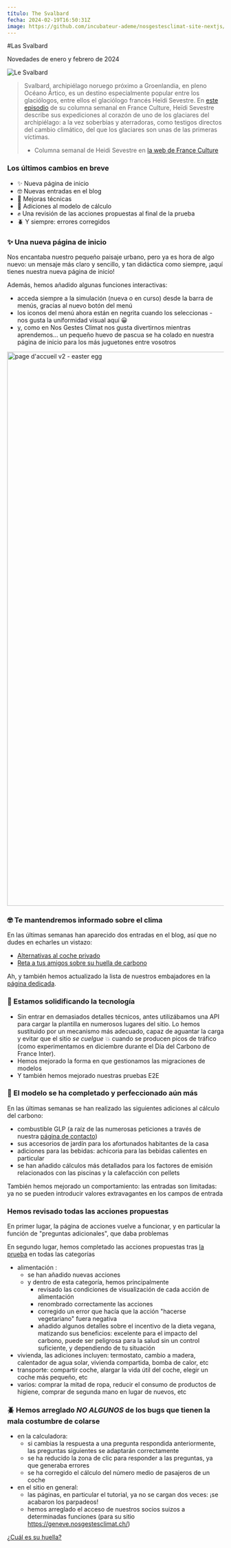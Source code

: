 ```yaml
---
título: The Svalbard
fecha: 2024-02-19T16:50:31Z
image: https://github.com/incubateur-ademe/nosgestesclimat-site-nextjs/assets/144152881/db0bec84-5cc2-4123-b990-d434f1234545
---
```


#Las Svalbard

Novedades de enero y febrero de 2024

![Le Svalbard](https://github.com/incubateur-ademe/nosgestesclimat-site-nextjs/assets/144152881/db0bec84-5cc2-4123-b990-d434f1234545)

> Svalbard, archipiélago noruego próximo a Groenlandia, en pleno Océano Ártico, es un destino especialmente popular entre los glaciólogos, entre ellos el glaciólogo francés Heïdi Sevestre.
> En <a href="https://www.radiofrance.fr/franceculture/podcasts/le-biais-d-heidi-sevestre/voyage-a-l-interieur-d-un-glacier-4570455">este episodio</a> de su columna semanal en France Culture, Heïdi Sevestre describe sus expediciones al corazón de uno de los glaciares del archipiélago: a la vez soberbias y aterradoras, como testigos directos del cambio climático, del que los glaciares son unas de las primeras víctimas.
> - Columna semanal de Heidi Sevestre en <a href="https://www.radiofrance.fr/franceculture/podcasts/le-biais-d-heidi-sevestre">la web de France Culture</a>


### Los últimos cambios en breve

- ✨ Nueva página de inicio
- 🤓 Nuevas entradas en el blog
- 🧱 Mejoras técnicas
- 🧮 Adiciones al modelo de cálculo
- ✊ Una revisión de las acciones propuestas al final de la prueba
- 🪲 Y siempre: errores corregidos

### ✨ Una nueva página de inicio

Nos encantaba nuestro pequeño paisaje urbano, pero ya es hora de algo nuevo: un mensaje más claro y sencillo, y tan didáctica como siempre, ¡aquí tienes nuestra nueva página de inicio! 

Además, hemos añadido algunas funciones interactivas: 

- acceda siempre a la simulación (nueva o en curso) desde la barra de menús, gracias al nuevo botón del menú
- los iconos del menú ahora están en negrita cuando los seleccionas - nos gusta la uniformidad visual aquí 😀
- y, como en Nos Gestes Climat nos gusta divertirnos mientras aprendemos... un pequeño huevo de pascua se ha colado en nuestra página de inicio para los más juguetones entre vosotros

<img width="1288" alt="page d'accueil v2 - easter egg" src="https://github.com/incubateur-ademe/nosgestesclimat-site/assets/144152881/71316ff6-4b90-4bab-a7f0-ab26a5d64694">

### 🤓 Te mantendremos informado sobre el clima

En las últimas semanas han aparecido dos entradas en el blog, así que no dudes en echarles un vistazo: 

- <a href="https://nosgestesclimat.fr/blog/alternatives-voiture-individuelle">Alternativas al coche privado</a>
- <a href="https://nosgestesclimat.fr/blog/challenge-tes-amis">Reta a tus amigos sobre su huella de carbono</a>

Ah, y también hemos actualizado la lista de nuestros embajadores en la <a href="https://nosgestesclimat.fr/ambassadeurs">página dedicada</a>.

### 🧱 Estamos solidificando la tecnología

- Sin entrar en demasiados detalles técnicos, antes utilizábamos una API para cargar la plantilla en numerosos lugares del sitio. Lo hemos sustituido por un mecanismo más adecuado, capaz de aguantar la carga y evitar que el sitio *se cuelgue* 💥 cuando se producen picos de tráfico (como experimentamos en diciembre durante el Día del Carbono de France Inter).
- Hemos mejorado la forma en que gestionamos las migraciones de modelos
- Y también hemos mejorado nuestras pruebas E2E

### 🧮 El modelo se ha completado y perfeccionado aún más

En las últimas semanas se han realizado las siguientes adiciones al cálculo del carbono: 

- combustible GLP (a raíz de las numerosas peticiones a través de nuestra <a href="https://nosgestesclimat.fr/contact">página de contacto</a>)
- sus accesorios de jardín para los afortunados habitantes de la casa
- adiciones para las bebidas: achicoria para las bebidas calientes en particular
- se han añadido cálculos más detallados para los factores de emisión relacionados con las piscinas y la calefacción con pellets

También hemos mejorado un comportamiento: las entradas son limitadas: ya no se pueden introducir valores extravagantes en los campos de entrada

### Hemos revisado todas las acciones propuestas

En primer lugar, la página de acciones vuelve a funcionar, y en particular la función de "preguntas adicionales", que daba problemas

En segundo lugar, hemos completado las acciones propuestas tras <a href="https://nosgestesclimat.fr/calculateur/bilan?mtm_campaign=nouveautes-simu">la prueba</a> en todas las categorías 

- alimentación :
    - se han añadido nuevas acciones
    - y dentro de esta categoría, hemos principalmente
        - revisado las condiciones de visualización de cada acción de alimentación
        - renombrado correctamente las acciones
        - corregido un error que hacía que la acción "hacerse vegetariano" fuera negativa
        - añadido algunos detalles sobre el incentivo de la dieta vegana, matizando sus beneficios: excelente para el impacto del carbono, puede ser peligrosa para la salud sin un control suficiente, y dependiendo de tu situación
- vivienda, las adiciones incluyen: termostato, cambio a madera, calentador de agua solar, vivienda compartida, bomba de calor, etc
- transporte: compartir coche, alargar la vida útil del coche, elegir un coche más pequeño, etc
- varios: comprar la mitad de ropa, reducir el consumo de productos de higiene, comprar de segunda mano en lugar de nuevos, etc

### 🪲 Hemos arreglado *NO ALGUNOS* de los bugs que tienen la mala costumbre de colarse

- en la calculadora:
    - si cambias la respuesta a una pregunta respondida anteriormente, las preguntas siguientes se adaptarán correctamente
    - se ha reducido la zona de clic para responder a las preguntas, ya que generaba errores
    - se ha corregido el cálculo del número medio de pasajeros de un coche
- en el sitio en general:
    - las páginas, en particular el tutorial, ya no se cargan dos veces: ¡se acabaron los parpadeos!
    - hemos arreglado el acceso de nuestros socios suizos a determinadas funciones (para su sitio https://geneve.nosgestesclimat.ch/)


<div className="text-center">
  <a
    href="https://nosgestesclimat.fr/calculateur/bilan?mtm_campaign=nouveautes-simu"
    className="focus:ring-offset-3 transition-color mx-auto inline-flex items-center whitespace-nowrap rounded-md border-2 border-primary-700 bg-primary-700 !p-4 font-bold !text-white no-underline shadow-sm transition-colors transition-colors hover:bg-primary-700 hover:text-white focus:outline-none focus:ring-2 focus:ring-primary-700 aria-disabled:opacity-50">
    ¿Cuál es su huella? 
  </a>
</div>
